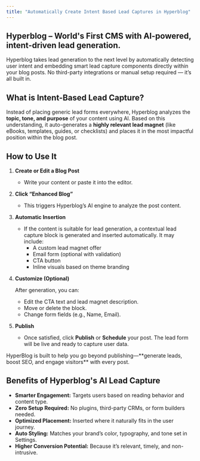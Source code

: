 ```yaml
---
title: "Automatically Create Intent Based Lead Captures in Hyperblog"
---
```


## Hyperblog – World's First CMS with AI-powered, intent-driven lead generation.

Hyperblog takes lead generation to the next level by automatically detecting user intent and embedding smart lead capture components directly within your blog posts. No third-party integrations or manual setup required — it’s all built in.

## What is Intent-Based Lead Capture?

Instead of placing generic lead forms everywhere, Hyperblog analyzes the **topic, tone, and purpose** of your content using AI. Based on this understanding, it auto-generates a **highly relevant lead magnet** (like eBooks, templates, guides, or checklists) and places it in the most impactful position within the blog post.

## How to Use It

1. **Create or Edit a Blog Post**
   - Write your content or paste it into the editor.
2. **Click “Enhanced Blog”**
   - This triggers Hyperblog’s AI engine to analyze the post content.
3. **Automatic Insertion**
   - If the content is suitable for lead generation, a contextual lead capture block is generated and inserted automatically. It may include:
     - A custom lead magnet offer
     - Email form (optional with validation)
     - CTA button
     - Inline visuals based on theme branding
4. **Customize (Optional)**

   After generation, you can:
   - Edit the CTA text and lead magnet description.
   - Move or delete the block.
   - Change form fields (e.g., Name, Email).
5. **Publish**
   - Once satisfied, click **Publish** or **Schedule** your post. The lead form will be live and ready to capture user data.

<Card title="🚀 Ready to Get More Out of Your Blog?" iconType="regular" color="#df7d13" href="https://hyperblog.io/" cta="Buy Now">
  HyperBlog is built to help you go beyond publishing—**generate leads, boost SEO, and engage visitors** with every post.
</Card>


## Benefits of Hyperblog's AI Lead Capture

- **Smarter Engagement:** Targets users based on reading behavior and content type.
- **Zero Setup Required:** No plugins, third-party CRMs, or form builders needed.
- **Optimized Placement:** Inserted where it naturally fits in the user journey.
- **Auto Styling:** Matches your brand’s color, typography, and tone set in Settings.
- **Higher Conversion Potential:** Because it’s relevant, timely, and non-intrusive.